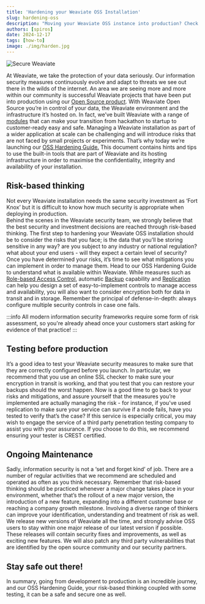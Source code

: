 ```yaml
---
title: 'Hardening your Weaviate OSS Installation'
slug: hardening-oss
description: "Moving your Weaviate OSS instance into production? Check out our handy guide to securing your Weaviate database in the cloud, including all the helpful modules we’ve added to make it as easy as possible to keep your vectors safe."
authors: [spiros]
date: 2024-12-17
tags: [how-to]
image: ./img/harden.jpg
---
```


![Secure Weaviate](./img/harden.jpg)  
  
At Weaviate, we take the protection of your data seriously. Our information security measures continuously evolve and adapt to threats we see out there in the wilds of the internet. 
An area we are seeing more and more within our community is successful Weaviate projects that have been put into production using our [Open Source product](https://github.com/weaviate/weaviate). With Weaviate Open Source you’re in control of your data, the Weaviate environment and the infrastructure it’s hosted on. In fact, we’ve built Weaviate with a range of [modules](/developers/weaviate/configuration/modules) that can make your transition from hackathon to startup to customer-ready easy and safe. 
Managing a Weaviate installation as part of a wider application at scale can be challenging and will introduce risks that are not faced by small projects or experiments. That’s why today we’re launching our [OSS Hardening Guide.](/img/site/Security-Checklist.pdf) This document contains hints and tips to use the built-in tools that are part of Weaviate and its hosting infrastructure in order to maximise the confidentiality, integrity and availability of your installation.  

## Risk-based thinking
Not every Weaviate installation needs the same security investment as ‘Fort Knox’ but it is difficult to know how much security is appropriate when deploying in production.   
Behind the scenes in the Weaviate security team, we strongly believe that the best security and investment decisions are reached through risk-based thinking. The first step to hardening your Weaviate OSS installation should be to consider the risks that you face; is the data that you’ll be storing sensitive in any way? are you subject to any industry or national regulation? what about your end users - will they expect a certain level of security? 
Once you have determined your risks, it’s time to see what mitigations you can implement in order to manage them. Head to our OSS Hardening Guide to understand what is available within Weaviate. While measures such as [Role-based Access Control](/developers/weaviate/configuration/authorization), automatic [Backup](/developers/weaviate/configuration/backups) capability and [Replication](/developers/weaviate/configuration/replication) can help you design a set of easy-to-implement controls to manage access and availability, you will also want to consider encryption both for data in transit and in storage. 
Remember the principal of defense-in-depth: always configure multiple security controls in case one fails. 

:::info
All modern information security frameworks require some form of risk assessment, so you're already ahead once your customers start asking for evidence of that practice!
:::

## Testing before production
It’s a good idea to test your Weaviate security measures to make sure that they are correctly configured before you launch. In particular, we recommend that you use an online SSL checker to make sure your encryption in transit is working, and that you test that you can restore your backups should the worst happen. 
Now is a good time to go back to your risks and mitigations, and assure yourself that the measures you’re implemented are actually managing the risk - for instance, if you’ve used replication to make sure your service can survive if a node fails, have you tested to verify that’s the case?
If this service is especially critical, you may wish to engage the service of a third party penetration testing company to assist you with your assurance. If you choose to do this, we recommend ensuring your tester is CREST certified. 

## Ongoing Maintenance
Sadly, information security is not a ‘set and forget kind’ of job. There are a number of regular activities that we recommend are scheduled and operated as often as you think necessary. Remember that risk-based thinking should be practiced whenever a major change takes place in your environment, whether that’s the rollout of a new major version, the introduction of a new feature, expanding into a different customer base or reaching a company growth milestone. Involving a diverse range of thinkers can improve your identification, understanding and treatment of risk as well. 
We release new versions of Weaviate all the time, and strongly advise OSS users to stay within one major release of our latest version if possible. These releases will contain security fixes and improvements, as well as exciting new features. We will also patch any third party vulnerabilities that are identified by the open source community and our security partners.

## Stay safe out there!
In summary, going from development to production is an incredible journey, and our OSS Hardening Guide, your risk-based thinking coupled with some testing, it can be a safe and secure one as well.


<WhatNext />
